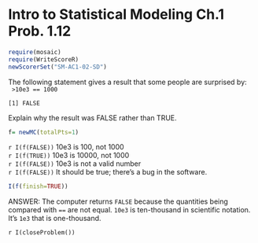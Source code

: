 Intro to Statistical Modeling Ch.1 Prob. 1.12
========================================================
```r
require(mosaic)
require(WriteScoreR)
newScorerSet("SM-AC1-02-SD")
```

The following statement gives a result that some people are surprised by:     
<code> >10e3 == 1000          
[1] FALSE</code>     

Explain why the result was FALSE rather than TRUE.

```r
f= newMC(totalPts=1)
```

`r I(f(FALSE))` 10e3 is 100, not 1000     
`r I(f(TRUE))` 10e3 is 10000, not 1000     
`r I(f(FALSE))` 10e3 is not a valid number     
`r I(f(FALSE))` It should be true; there's a bug in the software.     

```r
I(f(finish=TRUE))
```

<aside> ANSWER: The computer returns <code>FALSE</code> because the quantities being compared with <code>==</code> are not equal.  <code>10e3</code> is ten-thousand in scientific notation.  It's <code>1e3</code> that is one-thousand.
</aside>

`r I(closeProblem())`
